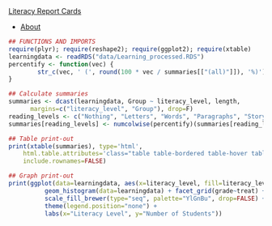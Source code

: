 <nav class="navbar navbar-inverse navbar-fixed-bottom" role="navigation">
  <div class="container-fluid">
<a class="navbar-brand active" href="index.html">Literacy Report Cards</a>
 <ul class="nav navbar-nav">
<li><a href="about.html">About</a></li>
</ul>
</nav></div>

<div class="container">
<div class="row">
<div class="col-md-12" role="main">

```r

## FUNCTIONS AND IMPORTS
require(plyr); require(reshape2); require(ggplot2); require(xtable)
learningdata <- readRDS("data/Learning_processed.RDS")
percentify <- function(vec) { 
        str_c(vec, ' (', round(100 * vec / summaries[["(all)"]]), '%)')
}

## Calculate summaries
summaries <- dcast(learningdata, Group ~ literacy_level, length,
      margins=c("literacy_level", "Group"), drop=F)
reading_levels <- c("Nothing", "Letters", "Words", "Paragraphs", "Story")
summaries[reading_levels] <- numcolwise(percentify)(summaries[reading_levels])
```

```r

## Table print-out
print(xtable(summaries), type='html', 
    html.table.attributes='class="table table-bordered table-hover table-responsive table-condensed"', 
    include.rownames=FALSE)

## Graph print-out
print(ggplot(data=learningdata, aes(x=literacy_level, fill=literacy_level)) + 
          geom_histogram(data=learningdata) + facet_grid(grade~treat) +
          scale_fill_brewer(type="seq", palette="YlGnBu", drop=FALSE) +
          theme(legend.position="none") +
          labs(x="Literacy Level", y="Number of Students"))
```

<br/><br/><br/>
</div></div></div>
<link rel="stylesheet" href="http://netdna.bootstrapcdn.com/bootstrap/3.0.3/css/bootstrap.min.css" type="text/css" media="screen,projection" />